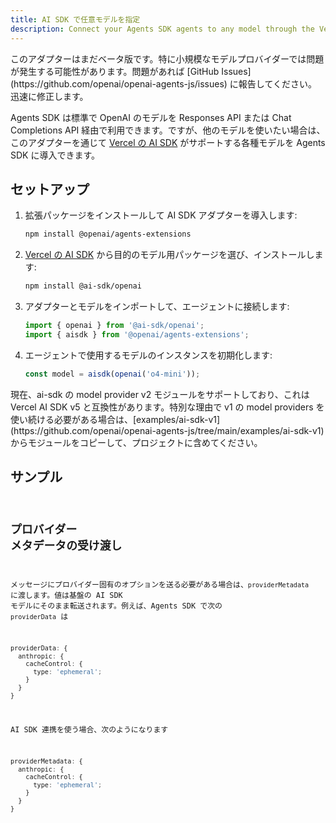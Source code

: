 ```yaml
---
title: AI SDK で任意モデルを指定
description: Connect your Agents SDK agents to any model through the Vercel's AI SDK
---
```



<Aside type="caution">
  このアダプターはまだベータ版です。特に小規模なモデルプロバイダーでは問題が発生する可能性があります。問題があれば
  [GitHub Issues](https://github.com/openai/openai-agents-js/issues)
  に報告してください。迅速に修正します。
</Aside>

Agents SDK は標準で OpenAI のモデルを Responses API または Chat Completions API 経由で利用できます。ですが、他のモデルを使いたい場合は、このアダプターを通じて [Vercel の AI SDK](https://sdk.vercel.ai/) がサポートする各種モデルを Agents SDK に導入できます。

## セットアップ

<Steps>

1. 拡張パッケージをインストールして AI SDK アダプターを導入します:

   ```bash
   npm install @openai/agents-extensions
   ```

2. [Vercel の AI SDK](https://ai-sdk.dev/docs/foundations/providers-and-models) から目的のモデル用パッケージを選び、インストールします:

   ```bash
   npm install @ai-sdk/openai
   ```

3. アダプターとモデルをインポートして、エージェントに接続します:

   ```typescript
   import { openai } from '@ai-sdk/openai';
   import { aisdk } from '@openai/agents-extensions';
   ```

4. エージェントで使用するモデルのインスタンスを初期化します:

   ```typescript
   const model = aisdk(openai('o4-mini'));
   ```

</Steps>

<Aside type="caution">
  現在、ai-sdk の model provider v2 モジュールをサポートしており、これは Vercel
  AI SDK v5 と互換性があります。特別な理由で v1 の model providers
  を使い続ける必要がある場合は、[examples/ai-sdk-v1](https://github.com/openai/openai-agents-js/tree/main/examples/ai-sdk-v1)
  からモジュールをコピーして、プロジェクトに含めてください。
</Aside>

## サンプル

<Code
  lang="typescript"
  code={aiSdkSetupExample}
  title="AI SDK のセットアップ"
/>

## プロバイダー メタデータの受け渡し

メッセージにプロバイダー固有のオプションを送る必要がある場合は、`providerMetadata` に渡します。値は基盤の AI SDK モデルにそのまま転送されます。例えば、Agents SDK で次の `providerData` は

```ts
providerData: {
  anthropic: {
    cacheControl: {
      type: 'ephemeral';
    }
  }
}
```

AI SDK 連携を使う場合、次のようになります

```ts
providerMetadata: {
  anthropic: {
    cacheControl: {
      type: 'ephemeral';
    }
  }
}
```
